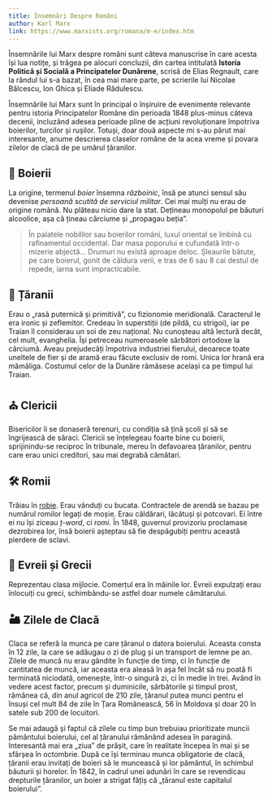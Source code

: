 ```yaml
---
title: Însemnări Despre Români
author: Karl Marx
link: https://www.marxists.org/romana/m-e/index.htm
---
```


Însemnările lui Marx despre români sunt câteva manuscrise în care acesta își lua notițe, și trăgea pe alocuri concluzii, din cartea intitulată **Istoria Politică și Socială a Principatelor Dunărene**, scrisă de Elias Regnault, care la rândul lui s-a bazat, în cea mai mare parte, pe scrierile lui Nicolae Bălcescu, Ion Ghica și Eliade Rădulescu.

Însemnările lui Marx sunt în principal o înșiruire de evenimente relevante pentru istoria Principatelor Române din perioada 1848 plus-minus câteva decenii, incluzând adesea perioade pline de acțiuni revoluționare împotriva boierilor, turcilor și rușilor. Totuși, doar două aspecte mi s-au părut mai interesante, anume descrierea claselor române de la acea vreme și povara zilelor de clacă de pe umărul țăranilor.

## 🐷 Boierii

La origine, termenul _boier_ însemna _războinic_, însă pe atunci sensul său devenise _persoană scutită de serviciul militar_. Cei mai mulți nu erau de origine română. Nu plăteau nicio dare la stat. Dețineau monopolul pe băuturi alcoolice, așa că țineau cârciume și „propagau beția”.

> În palatele nobililor sau boierilor români, luxul oriental se îmbină cu rafinamentul occidental. Dar masa poporului e cufundată într-o mizerie abjectă... Drumuri nu există aproape deloc. Șleaurile bătute, pe care boierul, gonit de căldura verii, e tras de 6 sau 8 cai destul de repede, iarna sunt impracticabile.

## 🌽 Țăranii

Erau o „rasă puternică și primitivă”, cu fizionomie meridională. Caracterul le era ironic și zeflemitor. Credeau în superstiții (de pildă, cu strigoi), iar pe Traian îl considerau un soi de zeu național. Nu cunoșteau altă lectură decât, cel mult, evanghelia. Își petreceau numeroasele sărbători ortodoxe la cârciumă. Aveau prejudecăți împotriva industriei fierului, deoarece toate uneltele de fier și de aramă erau făcute exclusiv de romi. Unica lor hrană era mămăliga. Costumul celor de la Dunăre rămăsese același ca pe timpul lui Traian.

## ⛪️ Clericii

Bisericilor li se donaseră terenuri, cu condiția să țină școli și să se îngrijească de săraci. Clericii se înțelegeau foarte bine cu boierii, sprijinindu-se reciproc în tribunale, mereu în defavoarea țăranilor, pentru care erau unici creditori, sau mai degrabă cămătari.

## 🛠️ Romii

Trăiau în [robie](https://www.dor.ro/obiceiulpamantului/). Erau vânduți cu bucata. Contractele de arendă se bazau pe numărul romilor legați de moșie. Erau căldărari, lăcătuși și potcovari. Ei între ei nu își ziceau _ț-word_, ci _romi_. În 1848, guvernul provizoriu proclamase dezrobirea lor, însă boierii așteptau să fie despăgubiți pentru această pierdere de sclavi.

## 💸 Evreii și Grecii

Reprezentau clasa mijlocie. Comerțul era în mâinile lor. Evreii expulzați erau înlocuiți cu greci, schimbându-se astfel doar numele cămătarului.

## 🏜️ Zilele de Clacă

Claca se referă la munca pe care țăranul o datora boierului. Aceasta consta în 12 zile, la care se adăugau o zi de plug și un transport de lemne pe an. Zilele de muncă nu erau gândite în funcție de timp, ci în funcție de cantitatea de muncă, iar aceasta era aleasă în așa fel încât să nu poată fi terminată niciodată, omenește, într-o singură zi, ci în medie în trei. Având în vedere acest factor, precum și duminicile, sărbătorile și timpul prost, rămânea că, din anul agricol de 210 zile, țăranul putea munci pentru el însuși cel mult 84 de zile în Țara Românească, 56 în Moldova și doar 20 în satele sub 200 de locuitori.

Se mai adaugă și faptul că zilele cu timp bun trebuiau prioritizate muncii pământului boierului, cel al țăranului rămânând adesea în paragină. Interesantă mai era „ziua” de prășit, care în realitate începea în mai și se sfârșea în octombrie. După ce își terminau munca obligatorie de clacă, țăranii erau invitați de boieri să le muncească și lor pământul, în schimbul băuturii și horelor. În 1842, în cadrul unei adunări în care se revendicau drepturile țăranilor, un boier a strigat fățiș că „țăranul este capitalul boierului”.
